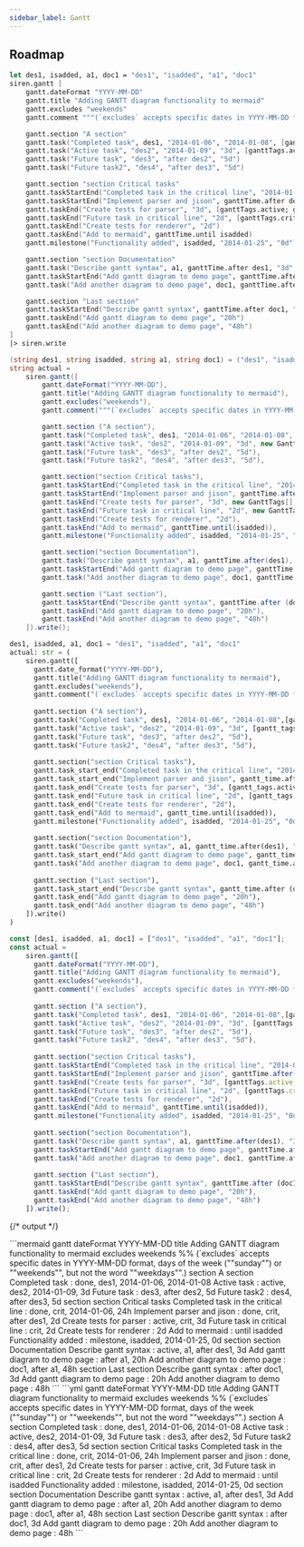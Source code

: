 ```yaml
---
sidebar_label: Gantt
---
```


## Roadmap


<Tabs groupId="preferred-lang" queryString>
<TabItem value="fsharp" label="F#">

```fsharp
let des1, isadded, a1, doc1 = "des1", "isadded", "a1", "doc1"
siren.gantt [
    gantt.dateFormat "YYYY-MM-DD"
    gantt.title "Adding GANTT diagram functionality to mermaid"
    gantt.excludes "weekends"
    gantt.comment """(`excludes` accepts specific dates in YYYY-MM-DD format, days of the week ("sunday") or "weekends", but not the word "weekdays".)"""

    gantt.section "A section"
    gantt.task("Completed task", des1, "2014-01-06", "2014-01-08", [ganttTags.``done``])
    gantt.task("Active task", "des2", "2014-01-09", "3d", [ganttTags.active])
    gantt.task("Future task", "des3", "after des2", "5d")
    gantt.task("Future task2", "des4", "after des3", "5d")

    gantt.section "section Critical tasks"
    gantt.taskStartEnd("Completed task in the critical line", "2014-01-06", "24h", [ganttTags.``done``; ganttTags.crit])
    gantt.taskStartEnd("Implement parser and jison", ganttTime.after des1, "2d", [ganttTags.``done``; ganttTags.crit])
    gantt.taskEnd("Create tests for parser", "3d", [ganttTags.active; ganttTags.crit])
    gantt.taskEnd("Future task in critical line", "2d", [ganttTags.crit])
    gantt.taskEnd("Create tests for renderer", "2d")
    gantt.taskEnd("Add to mermaid", ganttTime.until isadded)
    gantt.milestone("Functionality added", isadded, "2014-01-25", "0d")

    gantt.section "section Documentation"
    gantt.task("Describe gantt syntax", a1, ganttTime.after des1, "3d", [ganttTags.active])
    gantt.taskStartEnd("Add gantt diagram to demo page", ganttTime.after a1, "20h")
    gantt.task("Add another diagram to demo page", doc1, ganttTime.after a1, "48h")

    gantt.section "Last section"
    gantt.taskStartEnd("Describe gantt syntax", ganttTime.after doc1, "3d")
    gantt.taskEnd("Add gantt diagram to demo page", "20h")
    gantt.taskEnd("Add another diagram to demo page", "48h")
]
|> siren.write
```

</TabItem>
<TabItem value="csharp" label="C#">

```csharp
(string des1, string isadded, string a1, string doc1) = ("des1", "isadded", "a1", "doc1");
string actual =
    siren.gantt([
        gantt.dateFormat("YYYY-MM-DD"),
        gantt.title("Adding GANTT diagram functionality to mermaid"),
        gantt.excludes("weekends"),
        gantt.comment("""(`excludes` accepts specific dates in YYYY-MM-DD format, days of the week ("sunday") or "weekends", but not the word "weekdays".)"""),

        gantt.section ("A section"),
        gantt.task("Completed task", des1, "2014-01-06", "2014-01-08", new GanttTags[] {ganttTags.done }),
        gantt.task("Active task", "des2", "2014-01-09", "3d", new GanttTags[] {ganttTags.active}),
        gantt.task("Future task", "des3", "after des2", "5d"),
        gantt.task("Future task2", "des4", "after des3", "5d"),

        gantt.section("section Critical tasks"),
        gantt.taskStartEnd("Completed task in the critical line", "2014-01-06", "24h", new GanttTags[] { ganttTags.done, ganttTags.crit}),
        gantt.taskStartEnd("Implement parser and jison", ganttTime.after(des1), "2d", new GanttTags[] { ganttTags.done, ganttTags.crit}),
        gantt.taskEnd("Create tests for parser", "3d", new GanttTags[] { ganttTags.active, ganttTags.crit}),
        gantt.taskEnd("Future task in critical line", "2d", new GanttTags[] { ganttTags.crit }),
        gantt.taskEnd("Create tests for renderer", "2d"),
        gantt.taskEnd("Add to mermaid", ganttTime.until(isadded)),
        gantt.milestone("Functionality added", isadded, "2014-01-25", "0d"),

        gantt.section("section Documentation"),
        gantt.task("Describe gantt syntax", a1, ganttTime.after(des1), "3d", new GanttTags[] { ganttTags.active }),
        gantt.taskStartEnd("Add gantt diagram to demo page", ganttTime.after (a1), "20h"),
        gantt.task("Add another diagram to demo page", doc1, ganttTime.after (a1), "48h"),

        gantt.section ("Last section"),
        gantt.taskStartEnd("Describe gantt syntax", ganttTime.after (doc1), "3d"),
        gantt.taskEnd("Add gantt diagram to demo page", "20h"),
        gantt.taskEnd("Add another diagram to demo page", "48h")
    ]).write();
```

</TabItem>
<TabItem value="py" label="Python">

```py
des1, isadded, a1, doc1 = "des1", "isadded", "a1", "doc1"
actual: str = (
    siren.gantt([
      gantt.date_format("YYYY-MM-DD"),
      gantt.title("Adding GANTT diagram functionality to mermaid"),
      gantt.excludes("weekends"),
      gantt.comment("(`excludes` accepts specific dates in YYYY-MM-DD format, days of the week (\"sunday\") or \"weekends\", but not the word \"weekdays\".)"),
      
      gantt.section ("A section"),
      gantt.task("Completed task", des1, "2014-01-06", "2014-01-08",[gantt_tags.done()]),
      gantt.task("Active task", "des2", "2014-01-09", "3d", [gantt_tags.active()]),
      gantt.task("Future task", "des3", "after des2", "5d"),
      gantt.task("Future task2", "des4", "after des3", "5d"),
      
      gantt.section("section Critical tasks"),
      gantt.task_start_end("Completed task in the critical line", "2014-01-06", "24h", [gantt_tags.done(), gantt_tags.crit()]),
      gantt.task_start_end("Implement parser and jison", gantt_time.after(des1), "2d", [gantt_tags.done(), gantt_tags.crit()]),
      gantt.task_end("Create tests for parser", "3d", [gantt_tags.active(), gantt_tags.crit()]),
      gantt.task_end("Future task in critical line", "2d", [gantt_tags.crit() ]),
      gantt.task_end("Create tests for renderer", "2d"),
      gantt.task_end("Add to mermaid", gantt_time.until(isadded)),
      gantt.milestone("Functionality added", isadded, "2014-01-25", "0d"),
      
      gantt.section("section Documentation"),
      gantt.task("Describe gantt syntax", a1, gantt_time.after(des1), "3d", [gantt_tags.active()]),
      gantt.task_start_end("Add gantt diagram to demo page", gantt_time.after (a1), "20h"),
      gantt.task("Add another diagram to demo page", doc1, gantt_time.after (a1), "48h"),
      
      gantt.section ("Last section"),
      gantt.task_start_end("Describe gantt syntax", gantt_time.after (doc1), "3d"),
      gantt.task_end("Add gantt diagram to demo page", "20h"),
      gantt.task_end("Add another diagram to demo page", "48h")
    ]).write()
)
```

</TabItem>
<TabItem value="js" label="JavaScript">

```js
const [des1, isadded, a1, doc1] = ["des1", "isadded", "a1", "doc1"];
const actual = 
    siren.gantt([
      gantt.dateFormat("YYYY-MM-DD"),
      gantt.title("Adding GANTT diagram functionality to mermaid"),
      gantt.excludes("weekends"),
      gantt.comment("(`excludes` accepts specific dates in YYYY-MM-DD format, days of the week (\"sunday\") or \"weekends\", but not the word \"weekdays\".)"),
      
      gantt.section ("A section"),
      gantt.task("Completed task", des1, "2014-01-06", "2014-01-08",[ganttTags.done]),
      gantt.task("Active task", "des2", "2014-01-09", "3d", [ganttTags.active]),
      gantt.task("Future task", "des3", "after des2", "5d"),
      gantt.task("Future task2", "des4", "after des3", "5d"),
      
      gantt.section("section Critical tasks"),
      gantt.taskStartEnd("Completed task in the critical line", "2014-01-06", "24h", [ganttTags.done, ganttTags.crit]),
      gantt.taskStartEnd("Implement parser and jison", ganttTime.after(des1), "2d", [ganttTags.done, ganttTags.crit]),
      gantt.taskEnd("Create tests for parser", "3d", [ganttTags.active, ganttTags.crit]),
      gantt.taskEnd("Future task in critical line", "2d", [ganttTags.crit ]),
      gantt.taskEnd("Create tests for renderer", "2d"),
      gantt.taskEnd("Add to mermaid", ganttTime.until(isadded)),
      gantt.milestone("Functionality added", isadded, "2014-01-25", "0d"),
      
      gantt.section("section Documentation"),
      gantt.task("Describe gantt syntax", a1, ganttTime.after(des1), "3d", [ganttTags.active]),
      gantt.taskStartEnd("Add gantt diagram to demo page", ganttTime.after (a1), "20h"),
      gantt.task("Add another diagram to demo page", doc1, ganttTime.after (a1), "48h"),
      
      gantt.section ("Last section"),
      gantt.taskStartEnd("Describe gantt syntax", ganttTime.after (doc1), "3d"),
      gantt.taskEnd("Add gantt diagram to demo page", "20h"),
      gantt.taskEnd("Add another diagram to demo page", "48h")
    ]).write();
```

</TabItem>
</Tabs>

{/* output */}

<Tabs>
<TabItem value="graph" label="Graph">
```mermaid
gantt
    dateFormat YYYY-MM-DD
    title Adding GANTT diagram functionality to mermaid
    excludes weekends
    %% (`excludes` accepts specific dates in YYYY-MM-DD format, days of the week (""sunday"") or ""weekends"", but not the word ""weekdays"".)
    section A section
    Completed task : done, des1, 2014-01-06, 2014-01-08
    Active task : active, des2, 2014-01-09, 3d
    Future task : des3, after des2, 5d
    Future task2 : des4, after des3, 5d
    section section Critical tasks
    Completed task in the critical line : done, crit, 2014-01-06, 24h
    Implement parser and jison : done, crit, after des1, 2d
    Create tests for parser : active, crit, 3d
    Future task in critical line : crit, 2d
    Create tests for renderer : 2d
    Add to mermaid : until isadded
    Functionality added : milestone, isadded, 2014-01-25, 0d
    section section Documentation
    Describe gantt syntax : active, a1, after des1, 3d
    Add gantt diagram to demo page : after a1, 20h
    Add another diagram to demo page : doc1, after a1, 48h
    section Last section
    Describe gantt syntax : after doc1, 3d
    Add gantt diagram to demo page : 20h
    Add another diagram to demo page : 48h
```
</TabItem>
<TabItem value="output" label="Output">
```yml
gantt
    dateFormat YYYY-MM-DD
    title Adding GANTT diagram functionality to mermaid
    excludes weekends
    %% (`excludes` accepts specific dates in YYYY-MM-DD format, days of the week (""sunday"") or ""weekends"", but not the word ""weekdays"".)
    section A section
    Completed task : done, des1, 2014-01-06, 2014-01-08
    Active task : active, des2, 2014-01-09, 3d
    Future task : des3, after des2, 5d
    Future task2 : des4, after des3, 5d
    section section Critical tasks
    Completed task in the critical line : done, crit, 2014-01-06, 24h
    Implement parser and jison : done, crit, after des1, 2d
    Create tests for parser : active, crit, 3d
    Future task in critical line : crit, 2d
    Create tests for renderer : 2d
    Add to mermaid : until isadded
    Functionality added : milestone, isadded, 2014-01-25, 0d
    section section Documentation
    Describe gantt syntax : active, a1, after des1, 3d
    Add gantt diagram to demo page : after a1, 20h
    Add another diagram to demo page : doc1, after a1, 48h
    section Last section
    Describe gantt syntax : after doc1, 3d
    Add gantt diagram to demo page : 20h
    Add another diagram to demo page : 48h
```
</TabItem>
</Tabs>